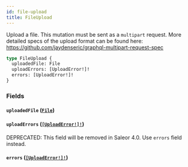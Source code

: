 ```yaml
---
id: file-upload
title: FileUpload
---
```


Upload a file. This mutation must be sent as a `multipart` request. More detailed specs of the upload format can be found here: https://github.com/jaydenseric/graphql-multipart-request-spec

```graphql
type FileUpload {
  uploadedFile: File
  uploadErrors: [UploadError!]!
  errors: [UploadError!]!
}
```

### Fields

#### `uploadedFile` ([`File`](/developer/api-reference/objects/file))

#### `uploadErrors` ([`[UploadError!]!`](/developer/api-reference/objects/upload-error))

<span class="badge badge--warning">DEPRECATED: This field will be removed in Saleor 4.0. Use `errors` field instead.</span>

#### `errors` ([`[UploadError!]!`](/developer/api-reference/objects/upload-error))
